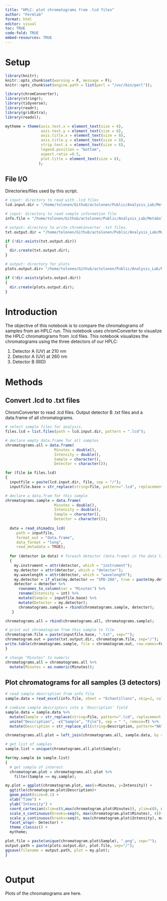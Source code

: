 ```yaml
---
title: "HPLC: plot chromatograms from .lcd files"
author: "Fermlab"
format: html
editor: visual
toc: TRUE
code-fold: TRUE
embed-resources: TRUE
---
```


# Setup

```r

library(knitr);
knitr::opts_chunk$set(warning = F, message = F);
knitr::opts_chunk$set(engine.path = list(perl = "/usr/bin/perl"));

library(chromConverter);
library(stringr);
library(tidyverse);
library(readr);
library(gridExtra);
library(readxl);

mytheme = theme(axis.text.x = element_text(size = 6), 
                axis.text.y = element_text(size = 6), 
                axis.title.x = element_text(size = 8), 
                axis.title.y = element_text(size = 8),
                strip.text.x = element_text(size = 6),
                legend.position = "bottom", 
                aspect.ratio =0.5,
                plot.title = element_text(size = 8),
               );

```

## File I/O

Directories/files used by this script.

```r

# input: directory to read with .lcd files
lcd.input.dir = "/home/tolonen/Github/actolonen/Public/Analysis_Lab/Metabolites/HPLC/Data/LCD_LabSolutions";

# input: directory to read sample information file
info.file = "/home/tolonen/Github/actolonen/Public/Analysis_Lab/Metabolites/HPLC/Data/information_HPLC_Test.xlsx";

# output: directory to write chromConverter .txt files.
txt.output.dir = "/home/tolonen/Github/actolonen/Public/Analysis_Lab/Metabolites/HPLC/Data/ChromConverter";

if (!dir.exists(txt.output.dir)) 
{
  dir.create(txt.output.dir);
}

# output: directory for plots
plots.output.dir= "/home/tolonen/Github/actolonen/Public/Analysis_Lab/Metabolites/HPLC/Data/Chromatograms";

if (!dir.exists(plots.output.dir)) 
{
  dir.create(plots.output.dir);
}

```

# Introduction

The objective of this notebook is to compare the chromatograms of samples from an HPLC run. This notebook uses chromConverter to visualize the HPLC chromatograms from .lcd files. This notebook visualizes the chromatograms using the three detectors of our HPLC:

1.  Detector A (UV) at 210 nm
2.  Detector A (UV) at 260 nm
3.  Detector B (RID)

# Methods

## Convert .lcd to .txt files

ChromConverter to read .lcd files. Output detector B .txt files and a data.frame of all chromatograms.

```r

# select sample files for analysis.
files.lcd = list.files(path = lcd.input.dir, pattern = ".lcd");

# declare empty data.frame for all samples
chromatograms.all = data.frame(
                      Minutes = double(),
                      Intensity = double(),
                      Sample = character(), 
                      Detector = character());

for (file in files.lcd) 
{
  inputfile = paste(lcd.input.dir, file, sep = "/");
  inputfile.base = str_replace(string=file, pattern=".lcd", replacement = "");

# declare a data.fram for this sample
chromatograms.sample = data.frame(
                      Minutes = double(),
                      Intensity = double(),
                      Sample = character(), 
                      Detector = character());
  
  data = read_shimadzu_lcd(
     path = inputfile, 
     format_out = "data.frame", 
     data_format = "long", 
     read_metadata = TRUE);
  
  for (detector in data) # foreach detector (data.frame) in the data list
  {
    my.instrument = attr(detector, which = "instrument");
    my.detector = attr(detector, which = "detector");
    my.wavelength = attr(detector, which = "wavelength");
    my.detector = if_else(my.detector == "SPD-20A", true = paste(my.detector, my.wavelength, sep = " "), false = my.detector); 
    detector = detector %>%
      rownames_to_column(var = "Minutes") %>%
      rename(Intensity = int) %>%
      mutate(Sample = inputfile.base) %>%
      mutate(Detector = my.detector);
      chromatograms.sample = rbind(chromatograms.sample, detector); 
   }

chromatograms.all = rbind(chromatograms.all, chromatograms.sample);

# print out chromatogram from this sample to file
chromatogram.file = paste(inputfile.base, ".txt", sep="");
chromatogram.out = paste(txt.output.dir, chromatogram.file, sep="/");
write.table(chromatograms.sample, file = chromatogram.out, row.names=FALSE, sep="\t", col.names=TRUE); 
}

# change "Minutes" to numeric
chromatograms.all = chromatograms.all %>%
  mutate(Minutes = as.numeric(Minutes));

```

## Plot chromatograms for all samples (3 detectors)

```r

# read sample description from info file
sample.data = read_excel(info.file, sheet = "Echantillons", skip=2, col_names = TRUE);

# combine sample descriptors into a 'Description' field
sample.data = sample.data %>%
  mutate(Sample = str_replace(string=File, pattern=".lcd", replacement = "")) %>%
  unite("Description", -c("Sample", "File"), sep = " ", remove=T) %>%
  mutate(Description = str_replace_all(string=Description, pattern="NA", replacement=""));

chromatograms.all.plot = left_join(chromatograms.all, sample.data, by = "Sample");

# get list of samples
sample.list = unique(chromatograms.all.plot$Sample);

for(my.sample in sample.list)
{
  # get sample of interest
  chromatogram.plot = chromatograms.all.plot %>%
    filter(Sample == my.sample);

my.plot = ggplot(chromatogram.plot, aes(x=Minutes, y=Intensity)) +
  ggtitle(chromatogram.plot$Description)+
  geom_point(size=0.1) +
  xlab("Time") + 
  ylab("Intensity") +
  coord_cartesian(xlim=c(0,max(chromatogram.plot$Minutes)), ylim=c(0, max(chromatogram.plot$Intensity)))+
  scale_x_continuous(breaks=seq(0, max(chromatogram.plot$Minutes), 4))+
  scale_y_continuous(breaks=seq(0, max(chromatogram.plot$Intensity), max(chromatogram.plot$Intensity)/6))+
  facet_wrap(~ Detector) +
  theme_classic() +
  mytheme;

plot.file = paste(unique(chromatogram.plot$Sample), ".png", sep="");
output.path = paste(plots.output.dir, plot.file, sep="/");
ggsave(filename = output.path, plot = my.plot);
}
  
```

# Output

Plots of the chromatograms are here.

# 
